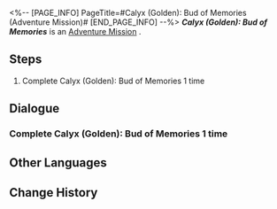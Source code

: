 <%-- [PAGE_INFO]
PageTitle=#Calyx (Golden): Bud of Memories (Adventure Mission)#
[END_PAGE_INFO] --%>
{{Stub|Dialogue.}}
{{Mission Infobox
|id            = 4010122
|title         = Calyx (Golden): Bud of Memories
|image         = <!--Mission Calyx (Golden): Bud of Memories (Adventure Mission).png-->
|type          = Adventure
|event_name    = 
|chapter       = 
|requirements  = [[Adventure Mission]] ''[[Calyx (Golden): Bud of Memories]]'' completed
|summary       = <!--official mission summary from Fate's Atlas-->
|characters    = Trailblazer
|startLocation = [[<!--starting world-->]] - [[<!--starting area-->]]
|world         = <!--starting world-->
|area          = <!--starting area-->
|prev          = 
|next          = 
|rewards       = Sparse Aether*3; Credit*2,000
}}
'''''Calyx (Golden): Bud of Memories''''' is an [[Adventure Mission]]<!--in [world]-->.

==Steps==
# Complete Calyx (Golden): Bud of Memories 1 time

<!--
==Gameplay Notes==

--><!--
==Trial Character==

-->
==Dialogue==
{{Stub Dialogue}}
===Complete Calyx (Golden): Bud of Memories 1 time===
{{Mission Description|type=adventure|location=<!--to be added-->|Complete Calyx (Golden): Bud of Memories and claim the rewards.}}
{{Dialogue Start}}
:{{tx}}
{{Dialogue End}}

==Other Languages==
{{Other Languages
|en   = Calyx (Golden): Bud of Memories
|zhs  = 「拟造花萼（金）&nbsp;•&nbsp;回忆之蕾」
|zht  = 「擬造花萼（金）•回憶之蕾」
|ja   = 「疑似花萼（金）・回憶の蕾」
|ko   = 「모조 꽃받침(금) • 기억의 봉오리」
|es   = Cáliz (oro): Flor de los recuerdos
|fr   = Calice doré : Bourgeon des Mémoires
|ru   = Чашелист (золотой): Бутон воспоминаний
|th   = Calyx (Golden): ช่อแห่งความทรงจำ
|vi   = "Đài Hoa Nhân Tạo (Vàng) - Nụ Hoa Ký Ức"
|de   = Blütenkelch (Golden): Knospe der Erinnerungen
|id   = "Calyx (Golden): Bud of Memories"
|pt   = Cálice (Dourado): Botão de Memórias
}}

==Change History==
{{Change History|1.0}}
